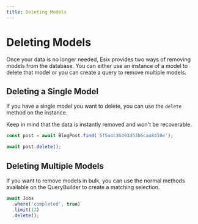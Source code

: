 ```yaml
---
title: Deleting Models
---
```


# Deleting Models

Once your data is no longer needed, Esix provides two ways of removing models from the database. You can either use an instance of a model to delete that model or you can create a query to remove multiple models.

## Deleting a Single Model

If you have a single model you want to delete, you can use the `delete` method on the instance.

Keep in mind that the data is instantly removed and won't be recoverable.

```ts
const post = await BlogPost.find('5f5a4c36493d53b6caa8410e');

await post.delete();

```

## Deleting Multiple Models

If you want to remove models in bulk, you can use the normal methods available on the QueryBuilder to create a matching selection.

```ts
await Jobs
  .where('completed', true)
  .limit(12)
  .delete();
```

